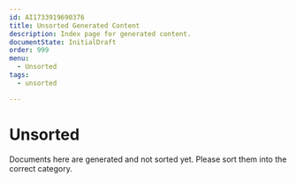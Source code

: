 ```yaml
---
id: AI1733919690376
title: Unsorted Generated Content
description: Index page for generated content.
documentState: InitialDraft
order: 999
menu:
  - Unsorted
tags:
  - unsorted

---
```





# Unsorted

Documents here are generated and not sorted yet. Please sort them into the correct category.
